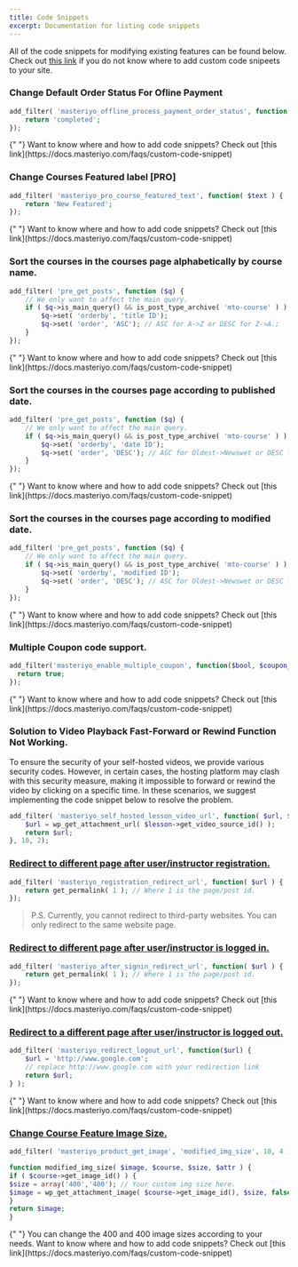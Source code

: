 ---
title: Code Snippets
excerpt: Documentation for listing code snippets
---

All of the code snippets for modifying existing features can be found below. Check out [this link](https://docs.masteriyo.com/faqs/custom-code-snippet) if you do not know where to add custom code snipeets to your site.

### Change Default Order Status For Ofline Payment

```php
add_filter( 'masteriyo_offline_process_payment_order_status', function( $status ) {
    return 'completed';
});
```

<Callout>
  {" "}  
  Want to know where and how to add code snippets? Check out [this link](https://docs.masteriyo.com/faqs/custom-code-snippet) 
</Callout>

### Change Courses Featured label [PRO]

```php
add_filter( 'masteriyo_pro_course_featured_text', function( $text ) {
    return 'New Featured';
});
```

<Callout>
  {" "}  
  Want to know where and how to add code snippets? Check out [this link](https://docs.masteriyo.com/faqs/custom-code-snippet) 
</Callout>

### Sort the courses in the courses page alphabetically by course name.
```php
add_filter( 'pre_get_posts', function ($q) {
	// We only want to affect the main query.
	if ( $q->is_main_query() && is_post_type_archive( 'mto-course' ) ) {
		$q->set( 'orderby', 'title ID');
		$q->set( 'order', 'ASC'); // ASC for A->Z or DESC for Z->A.;
	}
});
```

<Callout>
  {" "}  
  Want to know where and how to add code snippets? Check out [this link](https://docs.masteriyo.com/faqs/custom-code-snippet) 
</Callout>

### Sort the courses in the courses page according to published date.
```php
add_filter( 'pre_get_posts', function ($q) {
	// We only want to affect the main query.
	if ( $q->is_main_query() && is_post_type_archive( 'mto-course' ) ) {
		$q->set( 'orderby', 'date ID');
		$q->set( 'order', 'DESC'); // ASC for Oldest->Newswet or DESC for Newest->Oldest
	}
});
```

<Callout>
  {" "}  
  Want to know where and how to add code snippets? Check out [this link](https://docs.masteriyo.com/faqs/custom-code-snippet) 
</Callout>

### Sort the courses in the courses page according to modified date.
```php
add_filter( 'pre_get_posts', function ($q) {
	// We only want to affect the main query.
	if ( $q->is_main_query() && is_post_type_archive( 'mto-course' ) ) {
		$q->set( 'orderby', 'modified ID');
		$q->set( 'order', 'DESC'); // ASC for Oldest->Newswet or DESC for Newest->Oldest
	}
});
```

<Callout>
  {" "}  
  Want to know where and how to add code snippets? Check out [this link](https://docs.masteriyo.com/faqs/custom-code-snippet) 
</Callout>

### Multiple Coupon code support.
```php
add_filter('masteriyo_enable_multiple_coupon', function($bool, $coupon_code) {
  return true;
});
```

<Callout>
  {" "}  
  Want to know where and how to add code snippets? Check out [this link](https://docs.masteriyo.com/faqs/custom-code-snippet) 
</Callout>

### Solution to Video Playback Fast-Forward or Rewind Function Not Working.

To ensure the security of your self-hosted videos, we provide various security codes. However, in certain cases, the hosting platform may clash with this security measure, making it impossible to forward or rewind the video by clicking on a specific time. In these scenarios, we suggest implementing the code snippet below to resolve the problem.

```php
add_filter( 'masteriyo_self_hosted_lesson_video_url', function( $url, $lesson ) {
	$url = wp_get_attachment_url( $lesson->get_video_source_id() );
	return $url;
}, 10, 2);
```

### [Redirect to different page after user/instructor registration.](#redirect-to-different-page-after-user-registration)

```php
add_filter( 'masteriyo_registration_redirect_url', function( $url ) {
	return get_permalink( 1 ); // Where 1 is the page/post id.
});
```
> P.S. Currently, you cannot redirect to third-party websites. You can only redirect to the same website page.


### [Redirect to different page after user/instructor is logged in.](#redirect-to-different-page-after-user-logged-in)
```php
add_filter( 'masteriyo_after_signin_redirect_url', function( $url ) {
	return get_permalink( 1 ); // Where 1 is the page/post id.
});
```

<Callout>
  {" "}  
  Want to know where and how to add code snippets? Check out [this link](https://docs.masteriyo.com/faqs/custom-code-snippet) 
</Callout>

### [Redirect to a different page after user/instructor is logged out.](#redirect-to-different-page-after-user-logged-out)

```php
add_filter( 'masteriyo_redirect_logout_url', function($url) {
    $url = 'http://www.google.com';
	// replace http://www.google.com with your redirection link
    return $url;
} );
```
<Callout>
  {" "}  
  Want to know where and how to add code snippets? Check out [this link](https://docs.masteriyo.com/faqs/custom-code-snippet) 
</Callout>

### [Change Course Feature Image Size.](#change-course-feature-image-size)
```php
add_filter( 'masteriyo_product_get_image', 'modified_img_size', 10, 4 );

function modified_img_size( $image, $course, $size, $attr ) {
if ( $course->get_image_id() ) {
$size = array('400','400'); // Your custom img size here.
$image = wp_get_attachment_image( $course->get_image_id(), $size, false, $attr );
}
return $image;
}
```

<Callout>
  {" "} 
  You can change the 400 and 400 image sizes according to your needs. Want to know where and how to add code snippets? Check out [this link](https://docs.masteriyo.com/faqs/custom-code-snippet) 
</Callout>
